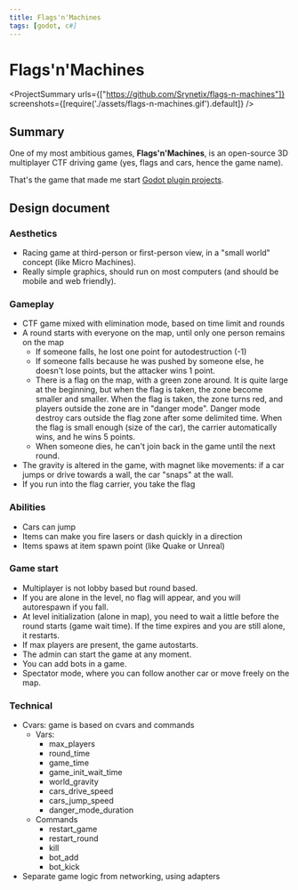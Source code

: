 ```yaml
---
title: Flags'n'Machines
tags: [godot, c#]
---
```

<Back name="Projects" link="../../" />

# Flags'n'Machines

<ProjectSummary
    urls={["https://github.com/Srynetix/flags-n-machines"]}
    screenshots={[require('./assets/flags-n-machines.gif').default]}
/>

## Summary

One of my most ambitious games, **Flags'n'Machines**, is an open-source 3D multiplayer CTF driving game (yes, flags and cars, hence the game name).

That's the game that made me start [Godot plugin projects](../../game-related/my-godot-plugins).

## Design document

### Aesthetics

- Racing game at third-person or first-person view, in a "small world" concept (like Micro Machines).
- Really simple graphics, should run on most computers (and should be mobile and web friendly).

### Gameplay

- CTF game mixed with elimination mode, based on time limit and rounds
- A round starts with everyone on the map, until only one person remains on the map
    - If someone falls, he lost one point for autodestruction (-1)
    - If someone falls because he was pushed by someone else, he doesn't lose points, but the attacker wins 1 point.
    - There is a flag on the map, with a green zone around. It is quite large at the beginning, but when the flag is taken, the zone become smaller and smaller. When the flag is taken, the zone turns red, and players outside the zone are in "danger mode". Danger mode destroy cars outside the flag zone after some delimited time.
    When the flag is small enough (size of the car), the carrier automatically wins, and he wins 5 points.
    - When someone dies, he can't join back in the game until the next round.
- The gravity is altered in the game, with magnet like movements: if a car jumps or drive towards a wall, the car "snaps" at the wall.
- If you run into the flag carrier, you take the flag

### Abilities

- Cars can jump
- Items can make you fire lasers or dash quickly in a direction
- Items spaws at item spawn point (like Quake or Unreal)

### Game start

- Multiplayer is not lobby based but round based.
- If you are alone in the level, no flag will appear, and you will autorespawn if you fall.
- At level initialization (alone in map), you need to wait a little before the round starts (game wait time). If the time expires and you are still alone, it restarts.
- If max players are present, the game autostarts.
- The admin can start the game at any moment.
- You can add bots in a game.
- Spectator mode, where you can follow another car or move freely on the map.

### Technical

- Cvars: game is based on cvars and commands
    - Vars:
        - max_players
        - round_time
        - game_time
        - game_init_wait_time
        - world_gravity
        - cars_drive_speed
        - cars_jump_speed
        - danger_mode_duration
    - Commands
        - restart_game
        - restart_round
        - kill
        - bot_add
        - bot_kick
- Separate game logic from networking, using adapters

